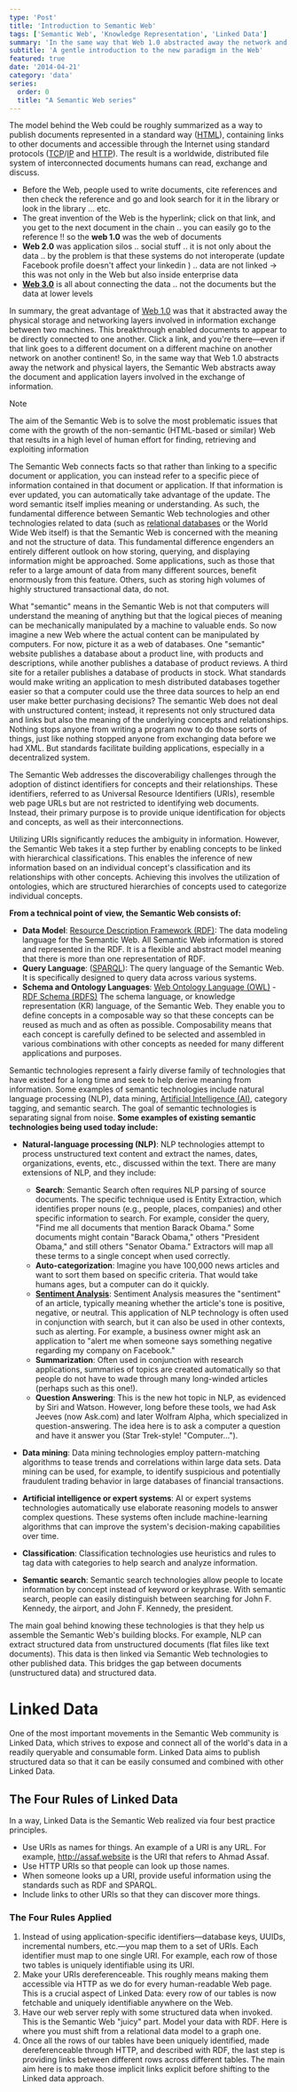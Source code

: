 ```yaml
---
type: 'Post'
title: 'Introduction to Semantic Web'
tags: ['Semantic Web', 'Knowledge Representation', 'Linked Data']
summary: 'In the same way that Web 1.0 abstracted away the network and physical layers, the Semantic Web abstracts away the document and application layers involved in the exchange of information. The Semantic Web connects facts, so that rather than linking to a specific document or application'
subtitle: 'A gentle introduction to the new paradigm in the Web'
featured: true
date: '2014-04-21'
category: 'data'
series:
  order: 0
  title: "A Semantic Web series"
---
```


The model behind the Web could be roughly summarized as a way to publish documents represented in a standard way ([HTML](https://en.wikipedia.org/wiki/HTML)), containing links to other documents and accessible through the Internet using standard protocols ([TCP](https://en.wikipedia.org/wiki/Transmission_Control_Protocol)/[IP](https://en.wikipedia.org/wiki/Internet_protocol_suite) and [HTTP](https://en.wikipedia.org/wiki/HTTP)). The result is a worldwide, distributed file system of interconnected documents humans can read, exchange and discuss.

- Before the Web, people used to write documents, cite references and then check the reference and go and look search for it in the library or look in the library ... etc.
- The great invention of the Web is the hyperlink; click on that link, and you get to the next document in the chain .. you can easily go to the reference !! so the **web 1.0** was the web of documents
- **Web 2.0** was application silos .. social stuff .. it is not only about the data .. by the problem is that these systems do not interoperate (update Facebook profile doesn't affect your linkedin ) .. data are not linked -> this was not only in the Web but also inside enterprise data
- **[Web 3.0](http://www.w3.org/standards/semanticweb/ 'Semantic Web')** is all about connecting the data .. not the documents but the data at lower levels

In summary, the great advantage of [Web 1.0](http://en.wikipedia.org/wiki/Web_1.0 'Web 1.0') was that it abstracted away the physical storage and networking layers involved in information exchange between two machines. This breakthrough enabled documents to appear to be directly connected to one another. Click a link, and you're there—even if that link goes to a different document on a different machine on another network on another continent! So, in the same way that Web 1.0 abstracts away the network and physical layers, the Semantic Web abstracts away the document and application layers involved in the exchange of information.

> [!NOTE]
> The aim of the Semantic Web is to solve the most problematic issues that come with the growth of the non-semantic (HTML-based or similar) Web that results in a high level of human effort for finding, retrieving and exploiting information

The Semantic Web connects facts so that rather than linking to a specific document or application, you can instead refer to a specific piece of information contained in that document or application. If that information is ever updated, you can automatically take advantage of the update. The word semantic itself implies meaning or understanding. As such, the fundamental difference between Semantic Web technologies and other technologies related to data (such as [relational databases](https://en.wikipedia.org/wiki/Relational_database) or the World Wide Web itself) is that the <Highlight>Semantic Web is concerned with the meaning and not the structure of data</Highlight>. This fundamental difference engenders an entirely different outlook on how storing, querying, and displaying information might be approached. Some applications, such as those that refer to a large amount of data from many different sources, benefit enormously from this feature. Others, such as storing high volumes of highly structured transactional data, do not.

What "semantic" means in the Semantic Web is not that computers will understand the meaning of anything but that the logical pieces of meaning can be mechanically manipulated by a machine to valuable ends. So now imagine a new Web where the actual content can be manipulated by computers. For now, picture it as a web of databases. One "semantic" website publishes a database about a product line, with products and descriptions, while another publishes a database of product reviews. A third site for a retailer publishes a database of products in stock. What standards would make writing an application to mesh distributed databases together easier so that a computer could use the three data sources to help an end user make better purchasing decisions? The semantic Web does not deal with unstructured content; instead, it represents not only structured data and links but also the meaning of the underlying concepts and relationships. Nothing stops anyone from writing a program now to do those sorts of things, just like nothing stopped anyone from exchanging data before we had XML. But standards facilitate building applications, especially in a decentralized system.

The Semantic Web addresses the discoverabiligy challenges through the adoption of distinct identifiers for concepts and their relationships. These identifiers, referred to as Universal Resource Identifiers (URIs), resemble web page URLs but are not restricted to identifying web documents. Instead, their primary purpose is to provide unique identification for objects and concepts, as well as their interconnections.

Utilizing URIs significantly reduces the ambiguity in information. However, the Semantic Web takes it a step further by enabling concepts to be linked with hierarchical classifications. This enables the inference of new information based on an individual concept's classification and its relationships with other concepts. Achieving this involves the utilization of ontologies, which are structured hierarchies of concepts used to categorize individual concepts.

**From a technical point of view, the Semantic Web consists of:**

- **Data Model**: [Resource Description Framework (RDF)](/blog/category/semantic-web/everything-you-need-to-know-about-rdf): The data modeling language for the Semantic Web. All Semantic Web information is stored and represented in the RDF. It is a flexible and abstract model meaning that there is more than one representation of RDF.
- **Query Language**: ([SPARQL](http://en.wikipedia.org/wiki/SPARQL 'SPARQL')): The query language of the Semantic Web. It is specifically designed to query data across various systems.
- **Schema and Ontology Languages**: [Web Ontology Language (OWL)](http://en.wikipedia.org/wiki/Web_Ontology_Language 'Web Ontology Language') - [RDF Schema (RDFS)](https://en.wikipedia.org/wiki/RDF_Schema) The schema language, or knowledge representation (KR) language, of the Semantic Web. They enable you to define concepts in a composable way so that these concepts can be reused as much and as often as possible. Composability means that each concept is carefully defined to be selected and assembled in various combinations with other concepts as needed for many different applications and purposes.

Semantic technologies represent a fairly diverse family of technologies that have existed for a long time and seek to help derive meaning from information. Some examples of semantic technologies include natural language processing (NLP), data mining, [Artificial Intelligence (AI)](http://en.wikipedia.org/wiki/Artificial_intelligence 'Artificial intelligence'), category tagging, and semantic search. The goal of semantic technologies is separating signal from noise. **Some examples of existing semantic technologies being used today include:**

- **Natural-language processing (NLP)**:  NLP technologies attempt to process unstructured text content and extract the names, dates, organizations, events, etc., discussed within the text. There are many extensions of NLP, and they include:

  - **Search**: Semantic Search often requires NLP parsing of source documents. The specific technique used is Entity Extraction, which identifies proper nouns (e.g., people, places, companies) and other specific information to search. For example, consider the query, "Find me all documents that mention Barack Obama." Some documents might contain "Barack Obama," others "President Obama," and still others "Senator Obama." Extractors will map all these terms to a single concept when used correctly.
  - **Auto-categorization**: Imagine you have 100,000 news articles and want to sort them based on specific criteria. That would take humans ages, but a computer can do it quickly.
  - **[Sentiment Analysis](http://en.wikipedia.org/wiki/Sentiment_analysis 'Sentiment analysis')**: Sentiment Analysis measures the "sentiment" of an article, typically meaning whether the article's tone is positive, negative, or neutral. This application of NLP technology is often used in conjunction with search, but it can also be used in other contexts, such as alerting. For example, a business owner might ask an application to "alert me when someone says something negative regarding my company on Facebook."
  - **Summarization**: Often used in conjunction with research applications, summaries of topics are created automatically so that people do not have to wade through many long-winded articles (perhaps such as this one!).
  - **Question Answering**: This is the new hot topic in NLP, as evidenced by Siri and Watson. However, long before these tools, we had Ask Jeeves (now Ask.com) and later Wolfram Alpha, which specialized in question-answering. The idea here is to ask a computer a question and have it answer you (Star Trek-style! "Computer…").

- **Data mining**: Data mining technologies employ pattern-matching algorithms to tease trends and correlations within large data sets. Data mining can be used, for example, to identify suspicious and potentially fraudulent trading behavior in large databases of financial transactions.
- **Artificial intelligence or expert systems**: AI or expert systems technologies automatically use elaborate reasoning models to answer complex questions. These systems often include machine-learning algorithms that can improve the system's decision-making capabilities over time.
- **Classification**: Classification technologies use heuristics and rules to tag data with categories to help search and analyze information.
- **Semantic search**: Semantic search technologies allow people to locate information by concept instead of keyword or keyphrase. With semantic search, people can easily distinguish between searching for John F. Kennedy, the airport, and John F. Kennedy, the president.

The main goal behind knowing these technologies is that they help us assemble the Semantic Web's building blocks. For example, NLP can extract structured data from unstructured documents (flat files like text documents). This data is then linked via Semantic Web technologies to other published data. This bridges the gap between documents (unstructured data) and structured data.

# Linked Data

One of the most important movements in the Semantic Web community is Linked Data, which strives to expose and connect all of the world's data in a readily queryable and consumable form. Linked Data aims to publish structured data so that it can be easily consumed and combined with other Linked Data.

## The Four Rules of Linked Data

In a way, Linked Data is the Semantic Web realized via four best practice principles.

- Use URIs as names for things. An example of a URI is any URL. For example, http://assaf.website is the URI that refers to Ahmad Assaf.
- Use HTTP URIs so that people can look up those names.
- When someone looks up a URI, provide useful information using the standards such as RDF and SPARQL.
- Include links to other URIs so that they can discover more things.

### The Four Rules Applied

1. Instead of using application-specific identifiers—database keys, UUIDs, incremental numbers, etc.—you map them to a set of URIs. Each identifier must map to one single URI. For example, each row of those two tables is uniquely identifiable using its URI.
2. Make your URIs dereferenceable. This roughly means making them accessible via HTTP as we do for every human-readable Web page. This is a crucial aspect of Linked Data: every row of our tables is now fetchable and uniquely identifiable anywhere on the Web.
3. Have our web server reply with some structured data when invoked. This is the Semantic Web "juicy" part. Model your data with RDF. Here is where you must shift from a relational data model to a graph one.
4. Once all the rows of our tables have been uniquely identified, made dereferenceable through HTTP, and described with RDF, the last step is providing links between different rows across different tables. The main aim here is to make those implicit links explicit before shifting to the Linked data approach.